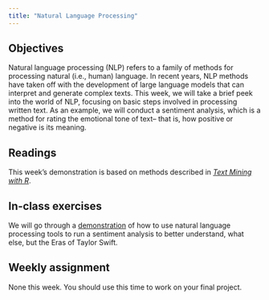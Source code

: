```yaml
---
title: "Natural Language Processing"
---
```


## Objectives

Natural language processing (NLP) refers to a family of methods for processing natural (i.e., human) language. In recent years, NLP methods have taken off with the development of large language models that can interpret and generate complex texts. This week, we will take a brief peek into the world of NLP, focusing on basic steps involved in processing written text. As an example, we will conduct a sentiment analysis, which is a method for rating the emotional tone of text– that is, how positive or negative is its meaning.

## Readings

This week's demonstration is based on methods described in [*Text Mining with R*](https://www.tidytextmining.com/).

## In-class exercises

We will go through a [demonstration](../files/nlp-swift.html) of how to use natural language processing tools to run a sentiment analysis to better understand, what else, but the Eras of Taylor Swift.

## Weekly assignment

None this week. You should use this time to work on your final project.
